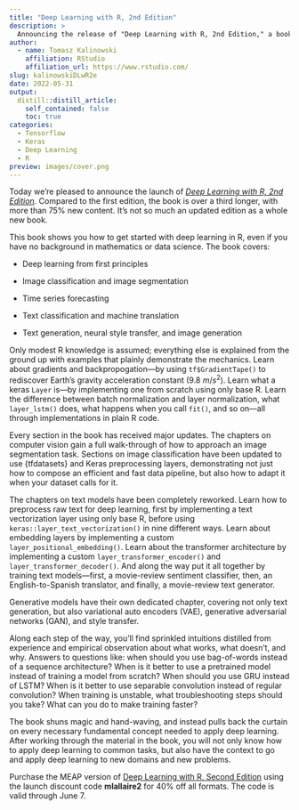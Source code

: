 ```yaml
---
title: "Deep Learning with R, 2nd Edition"
description: >
  Announcing the release of "Deep Learning with R, 2nd Edition," a book that shows you how to get started with deep learning in R.
author:
  - name: Tomasz Kalinowski
    affiliation: RStudio
    affiliation_url: https://www.rstudio.com/
slug: kalinowskiDLwR2e
date: 2022-05-31
output:
  distill::distill_article:
    self_contained: false
    toc: true
categories:
  - Tensorflow
  - Keras
  - Deep Learning
  - R
preview: images/cover.png
---
```


Today we're pleased to announce the launch of [*Deep Learning with R,
2nd Edition*](https://rstd.io/dlwr-2e). Compared to the first edition,
the book is over a third longer, with more than 75% new content. It's
not so much an updated edition as a whole new book.

This book shows you how to get started with deep learning in R, even if
you have no background in mathematics or data science. The book covers:

-   Deep learning from first principles

-   Image classification and image segmentation

-   Time series forecasting

-   Text classification and machine translation

-   Text generation, neural style transfer, and image generation

Only modest R knowledge is assumed; everything else is explained from
the ground up with examples that plainly demonstrate the mechanics.
Learn about gradients and backpropogation---by using `tf$GradientTape()`
to rediscover Earth's gravity acceleration constant (9.8 $m/s^2$). Learn
what a keras `Layer` is---by implementing one from scratch using only
base R. Learn the difference between batch normalization and layer
normalization, what `layer_lstm()` does, what happens when you call
`fit()`, and so on---all through implementations in plain R code.

Every section in the book has received major updates. The chapters on
computer vision gain a full walk-through of how to approach an image
segmentation task. Sections on image classification have been updated to
use {tfdatasets} and Keras preprocessing layers, demonstrating not just
how to compose an efficient and fast data pipeline, but also how to
adapt it when your dataset calls for it.

The chapters on text models have been completely reworked. Learn how to
preprocess raw text for deep learning, first by implementing a text
vectorization layer using only base R, before using
`keras::layer_text_vectorization()` in nine different ways. Learn about
embedding layers by implementing a custom
`layer_positional_embedding()`. Learn about the transformer architecture
by implementing a custom `layer_transformer_encoder()` and
`layer_transformer_decoder()`. And along the way put it all together by
training text models---first, a movie-review sentiment classifier, then,
an English-to-Spanish translator, and finally, a movie-review text
generator.

Generative models have their own dedicated chapter, covering not only
text generation, but also variational auto encoders (VAE), generative
adversarial networks (GAN), and style transfer.

Along each step of the way, you'll find sprinkled intuitions distilled
from experience and empirical observation about what works, what
doesn't, and why. Answers to questions like: when should you use
bag-of-words instead of a sequence architecture? When is it better to
use a pretrained model instead of training a model from scratch? When
should you use GRU instead of LSTM? When is it better to use separable
convolution instead of regular convolution? When training is unstable,
what troubleshooting steps should you take? What can you do to make
training faster?

The book shuns magic and hand-waving, and instead pulls back the curtain
on every necessary fundamental concept needed to apply deep learning.
After working through the material in the book, you will not only know
how to apply deep learning to common tasks, but also have the context to
go and apply deep learning to new domains and new problems.

Purchase the MEAP version of [Deep Learning with R, Second
Edition](https://rstd.io/dlwr-2e) using the launch discount code
**mlallaire2** for 40% off all formats. The code is valid through June
7.
